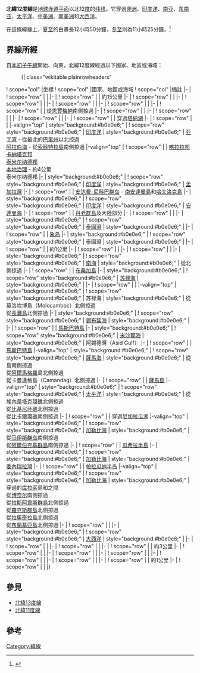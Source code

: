 {{NoteTA
|G1=Toponym
}}
{{Location map-line|lat=12}}
{{kml}}
'''北緯12度線'''是[[地球|地球]][[赤道|赤道平面]]以北12[[度_(角)|度]]的[[纬线|纬线]]。它穿過[[非洲|非洲]]、[[印度洋|印度洋]]、[[南亚|南亚]]、[[东南亚|东南亚]]、[[太平洋|太平洋]]、[[中美洲|中美洲]]、[[南美洲|南美洲]]和[[大西洋|大西洋]]。

在這條緯線上，[[夏至|夏至]]的白晝長12小時50分鐘，[[冬至|冬至]]則為11小時25分鐘。<ref>{{cite web|title=Duration of Daylight|url=http://aa.usno.navy.mil/data/docs/Dur_OneYear.php|publisher=Astronomical Applications Department of the U.S. Naval Observatory|accessdate=2015-08-26|archive-date=2017-07-18|archive-url=https://web.archive.org/web/20170718031549/http://aa.usno.navy.mil/data/docs/Dur_OneYear.php|dead-url=no}}{{en}}</ref>

== 界線所經 ==
自[[本初子午線|本初子午線]]開始、向東，北緯12度線經過以下國家、地區或海域：

:{| class="wikitable plainrowheaders"
! scope="col" |坐標
! scope="col" |國家、地區或海域
! scope="col" |備註
|-
| {{Coord|12|0|N|0|0|E|type:landmark|name=本初子午線}}
! scope="row" | {{BFA}}
|
|-
| {{Coord|12|0|N|2|19|E|type:country|name=尼日}}
! scope="row" | {{NER}}
| 約15公里
|-
| {{Coord|12|0|N|2|28|E|type:country|name=貝南}}
! scope="row" | {{BEN}}
|
|-
| {{Coord|12|0|N|3|15|E|type:country|name=尼日}}
! scope="row" | {{NER}}
|
|-
| {{Coord|12|0|N|3|40|E|type:country|name=奈及利亞}}
! scope="row" | {{NGA}}
|
|-
| {{Coord|12|0|N|14|38|E|type:country|name=喀麥隆}}
! scope="row" | {{CMR}}
| 
|-
| {{Coord|12|0|N|15|5|E|type:country|name=查德}}
! scope="row" | {{TCD}}
| 從[[恩賈梅納|恩賈梅納]]南側掠過
|-
| {{Coord|12|0|N|22|37|E|type:country|name=蘇丹}}
! scope="row" | {{SDN}}
|
|-
| {{Coord|11|0|N|32|45|E|type:country|name=南蘇丹}}
! scope="row" | {{SSD}}
|
|-
| {{Coord|11|0|N|33|13|E|type:country|name=蘇丹}}
! scope="row" | {{SDN}}
|
|-
| {{Coord|12|0|N|35|18|E|type:country|name=衣索比亞}}
! scope="row" | {{ETH}}
| 穿過[[塔納湖|塔納湖]]
|-
| {{Coord|12|0|N|42|5|E|type:country|name=吉布地}}
! scope="row" | {{DJI}}
|
|-valign="top"
| style="background:#b0e0e6;" | {{Coord|12|0|N|43|23|E|type:waterbody|name=印度洋}}
! scope="row" style="background:#b0e0e6;" | [[印度洋|印度洋]]
| style="background:#b0e0e6;" | [[亚丁湾|亚丁湾]] - 從{{SOM}}最北的[[巴里州|巴里州]]以北掠過<br/> [[阿拉伯海|阿拉伯海]] - 從{{YEM}}[[索科特拉島|索科特拉島]]南側掠過
|-valign="top"
| {{Coord|12|0|N|75|15|E|type:country|name=印度}}
! scope="row" | {{IND}}
| [[喀拉拉邦|喀拉拉邦]]<br/> [[卡納塔克邦|卡納塔克邦]]<br/> [[泰米尔纳德邦|泰米尔纳德邦]]<br/> [[本地治理|本地治理]] - 約4公里<br/> 泰米尔纳德邦
|-
| style="background:#b0e0e6;" | {{Coord|12|0|N|79|51|E|type:waterbody|name=印度洋}}
! scope="row" style="background:#b0e0e6;" | [[印度洋|印度洋]]
| style="background:#b0e0e6;" | [[孟加拉灣|孟加拉灣]]
|-
| {{Coord|12|0|N|92|37|E|type:country|name=印度}}
! scope="row" | {{IND}}
| [[安达曼-尼科巴群岛|安达曼-尼科巴群岛]] - [[南安達曼島|南安達曼島]]和[[哈夫洛克島|哈夫洛克島]]
|-
| style="background:#b0e0e6;" | {{Coord|12|0|N|93|1|E|type:waterbody|name=印度洋}}
! scope="row" style="background:#b0e0e6;" | [[印度洋|印度洋]]
| style="background:#b0e0e6;" | [[安達曼海|安達曼海]]
|-
| {{Coord|12|0|N|97|44|E|type:country|name=緬甸}}
! scope="row" | {{MMR}}
| [[丹老群島|丹老群島]]及大陸部分
|-
| {{Coord|12|0|N|99|35|E|type:country|name=泰國}}
! scope="row" | {{THA}}
|
|-
| style="background:#b0e0e6;" | {{Coord|12|0|N|99|52|E|type:waterbody|name=泰國灣}}
! scope="row" style="background:#b0e0e6;" | [[泰國灣|泰國灣]]
| style="background:#b0e0e6;" |
|-
| {{Coord|12|0|N|102|18|E|type:country|name=泰國}}
! scope="row" | {{THA}}
| [[象岛_(泰国)|象岛]]
|-
| style="background:#b0e0e6;" | {{Coord|12|0|N|102|25|E|type:waterbody|name=泰國灣}}
! scope="row" style="background:#b0e0e6;" | 泰國灣
| style="background:#b0e0e6;" |
|-
| {{Coord|12|0|N|102|46|E|type:country|name=泰國}}
! scope="row" | {{THA}}
| 約1公里
|-
| {{Coord|12|0|N|102|47|E|type:country|name=柬埔寨}}
! scope="row" | {{KHM}}
|
|-
| {{Coord|12|0|N|106|45|E|type:country|name=越南}}
! scope="row" | {{VNM}}
|
|-
| style="background:#b0e0e6;" | {{Coord|12|0|N|109|14|E|type:waterbody|name=南海}}
! scope="row" style="background:#b0e0e6;" | [[南海|南海]]
| style="background:#b0e0e6;" | 從{{PHL}}{{link-en|庫利昂|Culion}}北側掠過
|-
| {{Coord|12|0|N|120|1|E|type:country|name=菲律賓}}
! scope="row" | {{PHL}}
| [[布桑加島|布桑加島]]
|-
| style="background:#b0e0e6;" | {{Coord|12|0|N|120|20|E|type:waterbody|name=蘇祿海}}
! scope="row" style="background:#b0e0e6;" | [[苏禄海|苏禄海]]
| style="background:#b0e0e6;" |
|-
| {{Coord|12|0|N|121|22|E|type:country|name=菲律賓}}
! scope="row" | {{PHL}}
| {{link-en|卡魯亞|Caluya, Antique}}
|-valign="top"
| style="background:#b0e0e6;" | {{Coord|12|0|N|121|24|E|type:waterbody|name=蘇祿海}}
! scope="row" style="background:#b0e0e6;" | 苏禄海
| style="background:#b0e0e6;" | 從{{PHL}}莫洛坎博島（Molocamboc）北側掠過<br/> 從{{PHL}}[[長灘島|長灘島]]北側掠過
|-
| style="background:#b0e0e6;" | {{Coord|12|0|N|121|55|E|type:waterbody|name=錫布延海}}
! scope="row" style="background:#b0e0e6;" | [[錫布延海|錫布延海]]
| style="background:#b0e0e6;" |
|-
| {{Coord|12|0|N|123|11|E|type:country|name=菲律賓}}
! scope="row" | {{PHL}}
| [[馬斯巴特島|馬斯巴特島]]
|-
| style="background:#b0e0e6;" | {{Coord|12|0|N|123|15|E|type:waterbody|name=米沙鄢海}}
! scope="row" style="background:#b0e0e6;" | [[米沙鄢海|米沙鄢海]]
| style="background:#b0e0e6;" | 阿錫德灣（Asid Gulf）
|-
| {{Coord|12|0|N|123|43|E|type:country|name=菲律賓}}
! scope="row" | {{PHL}}
| [[馬斯巴特島|馬斯巴特島]]
|-valign="top"
| style="background:#b0e0e6;" | {{Coord|12|0|N|124|2|E|type:waterbody|name=薩馬海}}
! scope="row" style="background:#b0e0e6;" | [[薩馬海|薩馬海]]
| style="background:#b0e0e6;" | 從{{PHL}}{{link-en|塔加普爾安|Tagapul-an, Samar}}島南側掠過<br/> 從{{PHL}}[[阿爾馬格羅|阿爾馬格羅]]島北側掠過<br/> 從{{PHL}}卡曼達格島（Camandag）北側掠過
|-
| {{Coord|12|0|N|124|41|E|type:country|name=菲律賓}}
! scope="row" | {{PHL}}
| [[薩馬島|薩馬島]]
|-valign="top"
| style="background:#b0e0e6;" | {{Coord|12|0|N|125|28|E|type:waterbody|name=太平洋}}
! scope="row" style="background:#b0e0e6;" | [[太平洋|太平洋]]
| style="background:#b0e0e6;" | 從{{MHL}}[[埃內韋塔克環礁|埃內韋塔克環礁]]北側掠過<br/> 從{{MHL}}[[比基尼环礁|比基尼环礁]]北側掠過<br/> 從{{MHL}}[[比卡爾環礁|比卡爾環礁]]南側掠過
|-
| {{Coord|12|0|N|86|41|W|type:country|name=尼加拉瓜}}
! scope="row" | {{NIC}}
| 穿過[[尼加拉瓜湖|尼加拉瓜湖]]
|-valign="top"
| style="background:#b0e0e6;" | {{Coord|12|0|N|83|46|W|type:waterbody|name=加勒比海}}
! scope="row" style="background:#b0e0e6;" | [[加勒比海|加勒比海]]
| style="background:#b0e0e6;" | 從{{NIC}}[[马伊斯群岛|马伊斯群岛]]南側掠過<br/> 從{{COL}}[[聖安德列斯-普羅維登西亞和聖卡塔利娜群島省|阿爾伯克基群島]]南側掠過
|-
| {{Coord|12|0|N|72|11|W|type:country|name=哥倫比亞}}
! scope="row" | {{COL}}
| [[瓜希拉半島|瓜希拉半島]]
|-
| style="background:#b0e0e6;" | {{Coord|12|0|N|71|9|W|type:waterbody|name=加勒比海}}
! scope="row" style="background:#b0e0e6;" | [[加勒比海|加勒比海]]
| style="background:#b0e0e6;" | [[委內瑞拉灣|委內瑞拉灣]]
|-
| {{Coord|12|0|N|70|15|W|type:country|name=委內瑞拉}}
! scope="row" | {{VEN}}
| [[帕拉瓜纳半岛|帕拉瓜纳半岛]]
|-valign="top"
| style="background:#b0e0e6;" | {{Coord|12|0|N|69|49|W|type:waterbody|name=加勒比海}}
! scope="row" style="background:#b0e0e6;" | [[加勒比海|加勒比海]]
| style="background:#b0e0e6;" | 穿過{{CUR}}的[[库拉索|库拉索]]島和{{link-en|克萊因古拉索島|Klein Curaçao}}之間<br/> 從{{NLD}}[[博奈尔|博奈尔]]南側掠過<br/> 從{{VEN}}[[拉斯阿韋斯群島|拉斯阿韋斯群島]]北側掠過<br/> 從{{VEN}}[[羅克斯群島|羅克斯群島]]北側掠過<br/> 從{{VEN}}[[拉奧奇拉島|拉奧奇拉島]]北側掠過<br/> 從{{VEN}}[[布蘭基亞島|布蘭基亞島]]北側掠過
|-
| {{Coord|12|0|N|61|48|W|type:country|name=格瑞那達}}
! scope="row" | {{GRD}}
|
|-
| style="background:#b0e0e6;" | {{Coord|12|0|N|61|42|W|type:waterbody|name=大西洋}}
! scope="row" style="background:#b0e0e6;" | [[大西洋|大西洋]]
| style="background:#b0e0e6;" |
|-
| {{Coord|12|0|N|16|20|W|type:country|name=幾內亞比索}}
! scope="row" | {{GNB}}
|
|-
| {{Coord|12|0|N|13|42|W|type:country|name=幾內亞}}
! scope="row" | {{GIN}}
|
|-
| {{Coord|12|0|N|11|16|W|type:country|name=馬利}}
! scope="row" | {{MLI}}
| 約3公里
|-
| {{Coord|12|0|N|11|14|W|type:country|name=幾內亞}}
! scope="row" | {{GIN}}
|
|-
| {{Coord|12|0|N|10|46|W|type:country|name=馬利}}
! scope="row" | {{MLI}}
|
|-
| {{Coord|12|0|N|10|34|W|type:country|name=幾內亞}}
! scope="row" | {{GIN}}
|
|-
| {{Coord|12|0|N|8|48|W|type:country|name=馬利}}
! scope="row" | {{MLI}}
|
|-
| {{Coord|12|0|N|4|55|W|type:country|name=布吉納法索}}
! scope="row" | {{BFA}}
|
|-
| {{Coord|12|0|N|4|45|W|type:country|name=馬利}}
! scope="row" | {{MLI}}
| 約1公里
|-
| {{Coord|12|0|N|4|44|W|type:country|name=布吉納法索}}
! scope="row" | {{BFA}}
|
|}

== 參見 ==
*[[北緯13度線|北緯13度線]]
*[[北緯11度線|北緯11度線]]

== 參考 ==
{{reflist}}

{{geographical coordinates|state=collapsed}}

[[Category:緯線|Category:緯線]]